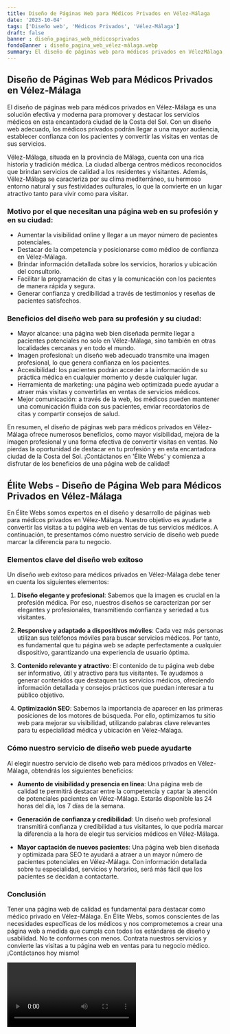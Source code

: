```yaml
---
title: Diseño de Páginas Web para Médicos Privados en Vélez-Málaga
date: '2023-10-04'
tags: ['Diseño web', 'Médicos Privados', 'Vélez-Málaga']
draft: false
banner : diseño_paginas_web_médicosprivados
fondoBanner : diseño_pagina_web_vélez-málaga.webp
summary: El diseño de páginas web para médicos privados en VélezMálaga es una solución efectiva y moderna para promover y destacar los servicios médicos en esta encantadora ciudad de la Costa del Sol. Con un diseño web adecuado, los médicos privados podrán llegar a una mayor audiencia, establecer confianza con los pacientes y convertir las visitas en ventas de sus servicios.
---
```


## Diseño de Páginas Web para Médicos Privados en Vélez-Málaga

El diseño de páginas web para médicos privados en Vélez-Málaga es una solución efectiva y moderna para promover y destacar los servicios médicos en esta encantadora ciudad de la Costa del Sol. Con un diseño web adecuado, los médicos privados podrán llegar a una mayor audiencia, establecer confianza con los pacientes y convertir las visitas en ventas de sus servicios.

Vélez-Málaga, situada en la provincia de Málaga, cuenta con una rica historia y tradición médica. La ciudad alberga centros médicos reconocidos que brindan servicios de calidad a los residentes y visitantes. Además, Vélez-Málaga se caracteriza por su clima mediterráneo, su hermoso entorno natural y sus festividades culturales, lo que la convierte en un lugar atractivo tanto para vivir como para visitar.

### Motivo por el que necesitan una página web en su profesión y en su ciudad:

- Aumentar la visibilidad online y llegar a un mayor número de pacientes potenciales.
- Destacar de la competencia y posicionarse como médico de confianza en Vélez-Málaga.
- Brindar información detallada sobre los servicios, horarios y ubicación del consultorio.
- Facilitar la programación de citas y la comunicación con los pacientes de manera rápida y segura.
- Generar confianza y credibilidad a través de testimonios y reseñas de pacientes satisfechos.

### Beneficios del diseño web para su profesión y su ciudad:

- Mayor alcance: una página web bien diseñada permite llegar a pacientes potenciales no solo en Vélez-Málaga, sino también en otras localidades cercanas y en todo el mundo.
- Imagen profesional: un diseño web adecuado transmite una imagen profesional, lo que genera confianza en los pacientes.
- Accesibilidad: los pacientes podrán acceder a la información de su práctica médica en cualquier momento y desde cualquier lugar.
- Herramienta de marketing: una página web optimizada puede ayudar a atraer más visitas y convertirlas en ventas de servicios médicos.
- Mejor comunicación: a través de la web, los médicos pueden mantener una comunicación fluida con sus pacientes, enviar recordatorios de citas y compartir consejos de salud.

En resumen, el diseño de páginas web para médicos privados en Vélez-Málaga ofrece numerosos beneficios, como mayor visibilidad, mejora de la imagen profesional y una forma efectiva de convertir visitas en ventas. No pierdas la oportunidad de destacar en tu profesión y en esta encantadora ciudad de la Costa del Sol. ¡Contáctanos en 'Élite Webs' y comienza a disfrutar de los beneficios de una página web de calidad!

<GifSeo />

<Cta />

## Élite Webs - Diseño de Página Web para Médicos Privados en Vélez-Málaga ##

En Élite Webs somos expertos en el diseño y desarrollo de páginas web para médicos privados en Vélez-Málaga. Nuestro objetivo es ayudarte a convertir las visitas a tu página web en ventas de tus servicios médicos. A continuación, te presentamos cómo nuestro servicio de diseño web puede marcar la diferencia para tu negocio.

### Elementos clave del diseño web exitoso ###

Un diseño web exitoso para médicos privados en Vélez-Málaga debe tener en cuenta los siguientes elementos:

1. **Diseño elegante y profesional**: Sabemos que la imagen es crucial en la profesión médica. Por eso, nuestros diseños se caracterizan por ser elegantes y profesionales, transmitiendo confianza y seriedad a tus visitantes.

2. **Responsive y adaptado a dispositivos móviles**: Cada vez más personas utilizan sus teléfonos móviles para buscar servicios médicos. Por tanto, es fundamental que tu página web se adapte perfectamente a cualquier dispositivo, garantizando una experiencia de usuario óptima.

3. **Contenido relevante y atractivo**: El contenido de tu página web debe ser informativo, útil y atractivo para tus visitantes. Te ayudamos a generar contenidos que destaquen tus servicios médicos, ofreciendo información detallada y consejos prácticos que puedan interesar a tu público objetivo.

4. **Optimización SEO**: Sabemos la importancia de aparecer en las primeras posiciones de los motores de búsqueda. Por ello, optimizamos tu sitio web para mejorar su visibilidad, utilizando palabras clave relevantes para tu especialidad médica y ubicación en Vélez-Málaga.

### Cómo nuestro servicio de diseño web puede ayudarte ###

Al elegir nuestro servicio de diseño web para médicos privados en Vélez-Málaga, obtendrás los siguientes beneficios:

- **Aumento de visibilidad y presencia en línea**: Una página web de calidad te permitirá destacar entre la competencia y captar la atención de potenciales pacientes en Vélez-Málaga. Estarás disponible las 24 horas del día, los 7 días de la semana.

- **Generación de confianza y credibilidad**: Un diseño web profesional transmitirá confianza y credibilidad a tus visitantes, lo que podría marcar la diferencia a la hora de elegir tus servicios médicos en Vélez-Málaga.

- **Mayor captación de nuevos pacientes**: Una página web bien diseñada y optimizada para SEO te ayudará a atraer a un mayor número de pacientes potenciales en Vélez-Málaga. Con información detallada sobre tu especialidad, servicios y horarios, será más fácil que los pacientes se decidan a contactarte.

### Conclusión ###

Tener una página web de calidad es fundamental para destacar como médico privado en Vélez-Málaga. En Élite Webs, somos conscientes de las necesidades específicas de los médicos y nos comprometemos a crear una página web a medida que cumpla con todos los estándares de diseño y usabilidad. No te conformes con menos. Contrata nuestros servicios y convierte las visitas a tu página web en ventas para tu negocio médico. ¡Contáctanos hoy mismo!


<Video />

<CtaBot job='Médicos Privados' city='Vélez-Málaga'/>

<Gmaps query='Vélez-Málaga+españa+maps' />